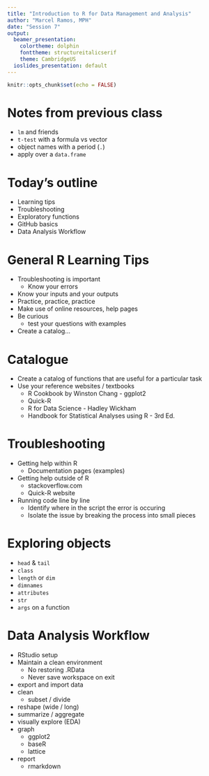 ```yaml
---
title: "Introduction to R for Data Management and Analysis"
author: "Marcel Ramos, MPH"
date: "Session 7"
output:
  beamer_presentation:
    colortheme: dolphin
    fonttheme: structureitalicserif
    theme: CambridgeUS
  ioslides_presentation: default
---
```


```r
knitr::opts_chunk$set(echo = FALSE)
```

# Notes from previous class

* `lm` and friends
* `t-test` with a formula vs vector
* object names with a period (`.`)
* apply over a `data.frame`

# Today's outline

* Learning tips
* Troubleshooting
* Exploratory functions
* GitHub basics
* Data Analysis Workflow

# General R Learning Tips

* Troubleshooting is important
    * Know your errors
* Know your inputs and your outputs
* Practice, practice, practice
* Make use of online resources, help pages
* Be curious
    * test your questions with examples
* Create a catalog...

# Catalogue

* Create a catalog of functions that are useful for a particular task
* Use your reference websites / textbooks
    * R Cookbook by Winston Chang - ggplot2
    * Quick-R
    * R for Data Science - Hadley Wickham
    * Handbook for Statistical Analyses using R - 3rd Ed.

# Troubleshooting

* Getting help within R
    * Documentation pages (examples)
* Getting help outside of R
    * stackoverflow.com
    * Quick-R website
* Running code line by line
    * Identify where in the script the error is occuring
    * Isolate the issue by breaking the process into small pieces

# Exploring objects

* `head` & `tail`
* `class`
* `length` or `dim`
* `dimnames`
* `attributes`
* `str`
* `args` on a function

# Data Analysis Workflow

* RStudio setup
* Maintain a clean environment
  * No restoring .RData
  * Never save workspace on exit
* export and import data
* clean
    * subset / divide
* reshape (wide / long)
* summarize / aggregate
* visually explore (EDA)
* graph
  * ggplot2
  * baseR
  * lattice
* report
  * rmarkdown

